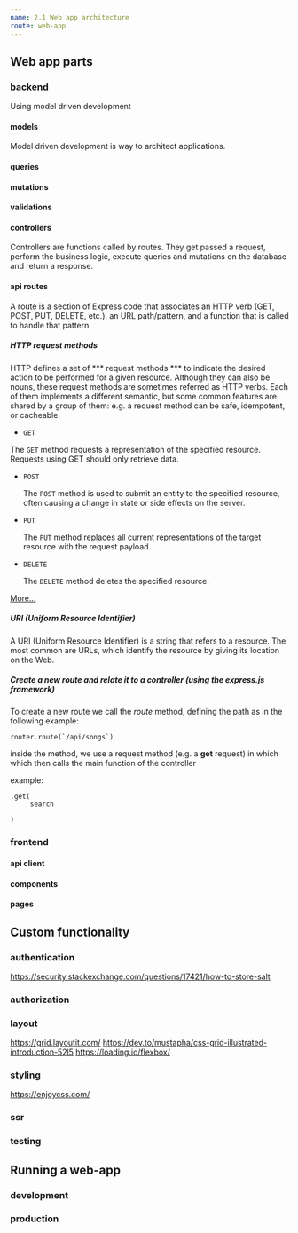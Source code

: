 ```yaml
---
name: 2.1 Web app architecture
route: web-app
---
```


## Web app parts

### backend
Using model driven development

#### models
Model driven development is way to architect applications.

#### queries

#### mutations

#### validations

#### controllers

Controllers are functions called by routes. They get passed a request, perform the business logic, execute queries and mutations on the database and return a response.

#### api routes

A route is a section of Express code that associates an HTTP verb (GET, POST, PUT, DELETE, etc.), an URL path/pattern, and a function that is called to handle that pattern.

##### HTTP request methods

HTTP defines a set of *** request methods *** to indicate the desired action to be performed for a given resource. Although they can also be nouns, these request methods are sometimes referred as HTTP verbs. Each of them implements a different semantic, but some common features are shared by a group of them: e.g. a request method can be safe, idempotent, or cacheable.

*     GET

 The ```GET``` method requests a representation of the specified resource. Requests using GET should only retrieve data.


*     POST

    The ```POST``` method is used to submit an entity to the specified resource, often causing a change in state or side effects on the server.


*     PUT

    The ```PUT``` method replaces all current representations of the target resource with the request payload.


*     DELETE

    The ```DELETE``` method deletes the specified resource.



[More...](https://developer.mozilla.org/en-US/docs/Web/HTTP/Methods)

##### URI (Uniform Resource Identifier)

A URI (Uniform Resource Identifier) is a string that refers to a resource. The most common are URLs, which identify the resource by giving its location on the Web.

##### Create a new route and relate it to a controller (using the express.js framework)

To create a new route we call the *route* method, defining the path as in the following example:

    router.route(`/api/songs`)

inside the method, we use a request method (e.g. a **get** request) in which which then calls the main function of the controller

example: 

    .get(
         search
        
    )



### frontend

#### api client

#### components

#### pages


## Custom functionality

### authentication
https://security.stackexchange.com/questions/17421/how-to-store-salt
### authorization

### layout
https://grid.layoutit.com/
https://dev.to/mustapha/css-grid-illustrated-introduction-52l5
https://loading.io/flexbox/

### styling
https://enjoycss.com/
### ssr

### testing

## Running a web-app

### development

### production

